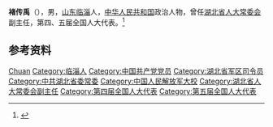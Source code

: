 '''褚传禹'''（{{bd|1919年||1999年|}}），男，[[山东|山东]][[临淄|临淄]]人，[[中华人民共和国|中华人民共和国]]政治人物，曾任[[湖北省人大常委会|湖北省人大常委会]]副主任，第四、五届全国人大代表。<ref>{{Cite book|title=中华人民共和国职官志|author=何虎生, 李耀东, 向常福主编|publisher=中国社会出版社|year=2003|isbn=9787800883934|location=北京|pages=}}</ref>

== 参考资料 ==
{{reflist}}

{{中国人物小作品}}

{{Authority control}}
{{DEFAULTSORT:Chu褚}}
[[Category:褚姓|Chuan]]
[[Category:临淄人|Category:临淄人]]
[[Category:中国共产党党员|Category:中国共产党党员]]
[[Category:湖北省军区司令员|Category:湖北省军区司令员]]
[[Category:中共湖北省委常委|Category:中共湖北省委常委]]
[[Category:中国人民解放军大校|Category:中国人民解放军大校]]
[[Category:湖北省人大常委会副主任|Category:湖北省人大常委会副主任]]
[[Category:第四届全国人大代表|Category:第四届全国人大代表]]
[[Category:第五届全国人大代表|Category:第五届全国人大代表]]